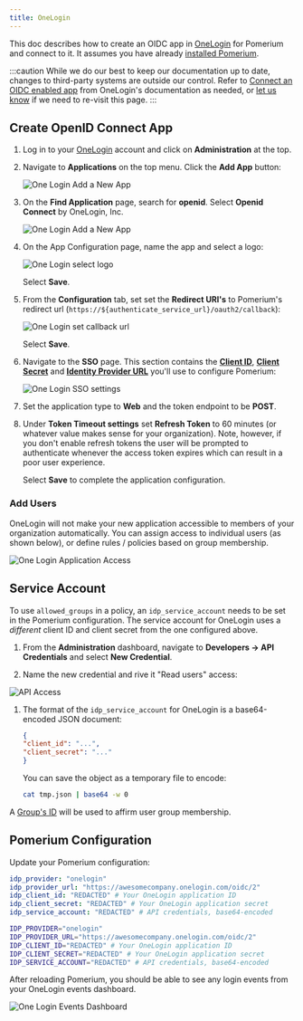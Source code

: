 ```yaml
---
title: OneLogin
---
```




This doc describes how to create an OIDC app in [OneLogin] for Pomerium and connect to it. It assumes you have already [installed Pomerium].

:::caution
While we do our best to keep our documentation up to date, changes to third-party systems are outside our control. Refer to [Connect an OIDC enabled app](https://developers.onelogin.com/openid-connect/connect-to-onelogin) from OneLogin's documentation as needed, or [let us know](https://github.com/pomerium/pomerium/issues/new?assignees=&labels=&template=bug_report.md) if we need to re-visit this page.
:::

## Create OpenID Connect App

1. Log in to your [OneLogin](https://www.onelogin.com/) account and click on **Administration** at the top.

1. Navigate to **Applications** on the top menu. Click the **Add App** button:

   ![One Login Add a New App](./img/onelogin/one-login-add-app.png)

1. On the **Find Application** page, search for **openid**. Select **Openid Connect** by OneLogin, Inc.

   ![One Login Add a New App](./img/onelogin/one-login-add-open-id.png)

1. On the App Configuration page, name the app and select a logo:

   ![One Login select logo](./img/onelogin/one-login-select-logo.png)

   Select **Save**.

1. From the **Configuration** tab, set set the **Redirect URI's** to Pomerium's redirect url (`https://${authenticate_service_url}/oauth2/callback`):

   ![One Login set callback url](./img/onelogin/one-login-callback-url.png)

   Select **Save**.

1. Navigate to the **SSO** page. This section contains the **[Client ID]**, **[Client Secret]** and **[Identity Provider URL]** you'll use to configure Pomerium:

   ![One Login SSO settings](./img/onelogin/one-login-sso-settings.png)

1. Set the application type to **Web** and the token endpoint to be **POST**.

1. Under **Token Timeout settings** set **Refresh Token** to 60 minutes (or whatever value makes sense for your organization). Note, however, if you don't enable refresh tokens the user will be prompted to authenticate whenever the access token expires which can result in a poor user experience.

   Select **Save** to complete the application configuration.

### Add Users

OneLogin will not make your new application accessible to members of your organization automatically. You can assign access to individual users (as shown below), or define rules / policies based on group membership.

![One Login Application Access](./img/onelogin/one-login-app-access.png)

## Service Account

To use `allowed_groups` in a policy, an `idp_service_account` needs to be set in the Pomerium configuration. The service account for OneLogin uses a *different* client ID and client secret from the one configured above.

1. From the **Administration** dashboard, navigate to **Developers → API Credentials** and select **New Credential**.

1. Name the new credential and rive it "Read users" access:

![API Access](./img/onelogin/one-login-api-access.png)


1. The format of the `idp_service_account` for OneLogin is a base64-encoded JSON document:

   ```json
   {
   "client_id": "...",
   "client_secret": "..."
   }
   ```

   You can save the object as a temporary file to encode:

   ```bash
   cat tmp.json | base64 -w 0
   ```

A [Group's ID](https://developers.onelogin.com/openid-connect/api/user-info) will be used to affirm user group membership.

## Pomerium Configuration

Update your Pomerium configuration:

<Tabs>
<TabItem value="config.yaml" label="config.yaml">

```yaml
idp_provider: "onelogin"
idp_provider_url: "https://awesomecompany.onelogin.com/oidc/2"
idp_client_id: "REDACTED" # Your OneLogin application ID
idp_client_secret: "REDACTED" # Your OneLogin application secret
idp_service_account: "REDACTED" # API credentials, base64-encoded
```

</TabItem>
<TabItem value="Environment Variables" label="Environment Variables">

```bash
IDP_PROVIDER="onelogin"
IDP_PROVIDER_URL="https://awesomecompany.onelogin.com/oidc/2"
IDP_CLIENT_ID="REDACTED" # Your OneLogin application ID
IDP_CLIENT_SECRET="REDACTED" # Your OneLogin application secret
IDP_SERVICE_ACCOUNT="REDACTED" # API credentials, base64-encoded
```

</TabItem>
</Tabs>

After reloading Pomerium, you should be able to see any login events from your OneLogin events dashboard.

![One Login Events Dashboard](./img/onelogin/one-login-events.png)

[client id]: /reference/readme#identity-provider-client-id
[client secret]: /reference/readme#identity-provider-client-secret
[Identity Provider URL]: /reference/readme#identity-provider-url
[environmental variables]: https://en.wikipedia.org/wiki/Environment_variable
[oauth2]: https://oauth.net/2/
[openid connect]: https://en.wikipedia.org/wiki/OpenID_Connect
[OneLogin]: https://www.onelogin.com/
[installed Pomerium]: install/